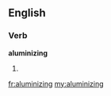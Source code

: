 ==English==

===Verb===
'''aluminizing'''

# {{present participle of|[[aluminize]]}}

[[fr:aluminizing]]
[[my:aluminizing]]